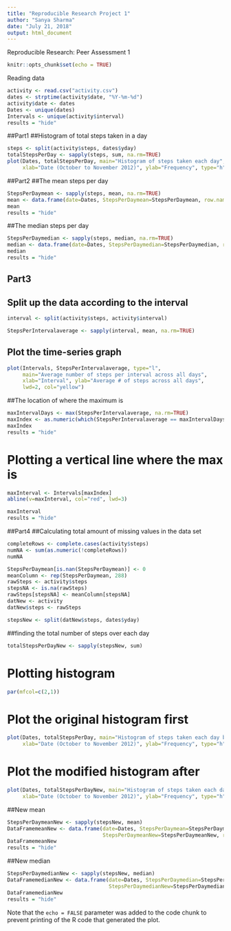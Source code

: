 ---
title: "Reproducible Research Project 1"
author: "Sanya Sharma"
date: "July 21, 2018"
output: html_document
---

Reproducible Research: Peer Assessment 1

```{r setup, include=FALSE}
knitr::opts_chunk$set(echo = TRUE)
```
Reading data 

```{r simulation, echo=FALSE}

activity <- read.csv("activity.csv")
dates <- strptime(activity$date, "%Y-%m-%d")
activity$date <- dates
Dates <- unique(dates)
Intervals <- unique(activity$interval)
results = "hide"
```
##Part1
##Histogram of total steps taken in a day
```{r}
steps <- split(activity$steps, dates$yday)
totalStepsPerDay <- sapply(steps, sum, na.rm=TRUE)
plot(Dates, totalStepsPerDay, main="Histogram of steps taken each day", 
     xlab="Date (October to November 2012)", ylab="Frequency", type="h", lwd=4, col="red")

```
##Part2
##The mean steps per day 
```{r}
StepsPerDaymean <- sapply(steps, mean, na.rm=TRUE)
mean <- data.frame(date=Dates, StepsPerDaymean=StepsPerDaymean, row.names=NULL)
mean
results = "hide"
```

##The median steps per day 

```{r}
StepsPerDaymedian <- sapply(steps, median, na.rm=TRUE)
median <- data.frame(date=Dates, StepsPerDaymedian=StepsPerDaymedian, row.names=NULL)
median
results = "hide"
```
## Part3
## Split up the data according to the interval

```{r}

interval <- split(activity$steps, activity$interval)

StepsPerIntervalaverage <- sapply(interval, mean, na.rm=TRUE)
```
## Plot the time-series graph

```{r}
plot(Intervals, StepsPerIntervalaverage, type="l",
     main="Average number of steps per interval across all days", 
     xlab="Interval", ylab="Average # of steps across all days", 
     lwd=2, col="yellow")
```
##The location of where the maximum is

```{r}
maxIntervalDays <- max(StepsPerIntervalaverage, na.rm=TRUE)
maxIndex <- as.numeric(which(StepsPerIntervalaverage == maxIntervalDays))
maxIndex
results = "hide"
```
# Plotting a vertical line where the max is

```{r}
maxInterval <- Intervals[maxIndex]
abline(v=maxInterval, col="red", lwd=3)

maxInterval
results = "hide"
```
##Part4 
##Calculating total amount of missing values in the data set

```{r}
completeRows <- complete.cases(activity$steps)
numNA <- sum(as.numeric(!completeRows))
numNA

StepsPerDaymean[is.nan(StepsPerDaymean)] <- 0
meanColumn <- rep(StepsPerDaymean, 288)
rawSteps <- activity$steps
stepsNA <- is.na(rawSteps)
rawSteps[stepsNA] <- meanColumn[stepsNA]
datNew <- activity
datNew$steps <- rawSteps

stepsNew <- split(datNew$steps, dates$yday)
```
##finding the total number of steps over each day

```{r}
totalStepsPerDayNew <- sapply(stepsNew, sum)
```
# Plotting histogram 

```{r}
par(mfcol=c(2,1))
```
# Plot the original histogram first

```{r}
plot(Dates, totalStepsPerDay, main="Histogram of steps taken each day before imputing", 
     xlab="Date (October to November 2012)", ylab="Frequency", type="h", lwd=4, col="pink")
```
# Plot the modified histogram after

```{r}
plot(Dates, totalStepsPerDayNew, main="Histogram of steps taken each day after imputing", 
     xlab="Date (October to November 2012)", ylab="Frequency", type="h", lwd=4, col="pink")
```
##New mean

```{r}
StepsPerDaymeanNew <- sapply(stepsNew, mean)
DataFramemeanNew <- data.frame(date=Dates, StepsPerDaymean=StepsPerDaymean, 
                               StepsPerDaymeanNew=StepsPerDaymeanNew, row.names=NULL)
DataFramemeanNew
results = "hide"

```
##New median

```{r}
StepsPerDaymedianNew <- sapply(stepsNew, median)
DataFramemedianNew <- data.frame(date=Dates, StepsPerDaymedian=StepsPerDaymedian, 
                                 StepsPerDaymedianNew=StepsPerDaymedianNew, row.names=NULL)
DataFramemedianNew
results = "hide"

```

Note that the `echo = FALSE` parameter was added to the code chunk to prevent printing of the R code that generated the plot.
